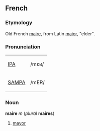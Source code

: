 ==French==
===Etymology===
Old French [[maire]], from Latin [[maior]], "elder".

===Pronunciation===
{| border=1 cellpadding=5
| [[w:IPA|IPA]] || /mɛʁ/
|-
| [[w:SAMPA|SAMPA]] || /mER/
|}

===Noun===
'''maire''' ''m'' (''plural'' '''maires''')
#[[mayor]]